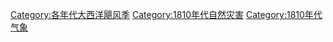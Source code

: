 [[Category:各年代大西洋飓风季|Category:各年代大西洋飓风季]]
[[Category:1810年代自然灾害|Category:1810年代自然灾害]]
[[Category:1810年代气象|Category:1810年代气象]]